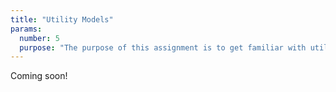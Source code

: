 ```yaml
---
title: "Utility Models"
params:
  number: 5
  purpose: "The purpose of this assignment is to get familiar with utility models, which will be the underyling modeling framework we will use for constructing choice models."
---
```


Coming soon!